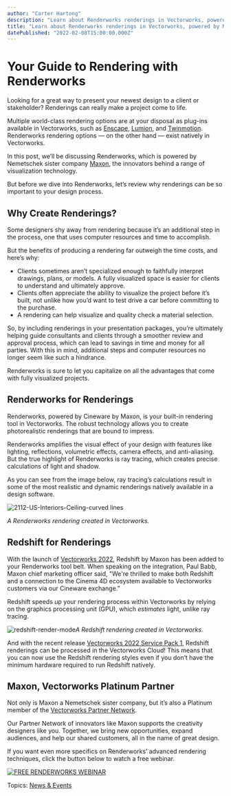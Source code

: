 ```yaml
---
author: "Carter Hartong"
description: "Learn about Renderworks renderings in Vectorworks, powered by Maxon."
title: "Learn about Renderworks renderings in Vectorworks, powered by Maxon." 
datePublished: "2022-02-08T15:00:00.000Z"
---
```

# Your Guide to Rendering with Renderworks

Looking for a great way to present your newest design to a client or stakeholder? Renderings can really make a project come to life.

Multiple world-class rendering options are at your disposal as plug-ins available in Vectorworks, such as [Enscape](../../../net/vectorworks/blog/your-guide-to-real-time-rendering-with-enscape.html), [Lumion](https://lumion.com/), and [Twinmotion](../../../net/vectorworks/blog/your-guide-to-rendering-with-twinmotion.html). Renderworks rendering options — on the other hand — exist natively in Vectorworks.

In this post, we’ll be discussing Renderworks, which is powered by Nemetschek sister company [Maxon](https://www.maxon.net/), the innovators behind a range of visualization technology.

But before we dive into Renderworks, let’s review why renderings can be so important to your design process.

## Why Create Renderings?

Some designers shy away from rendering because it’s an additional step in the process, one that uses computer resources and time to accomplish.

But the benefits of producing a rendering far outweigh the time costs, and here’s why:

* Clients sometimes aren’t specialized enough to faithfully interpret drawings, plans, or models. A fully visualized space is easier for clients to understand and ultimately approve.
* Clients often appreciate the ability to visualize the project before it’s built, not unlike how you’d want to test drive a car before committing to the purchase.
* A rendering can help visualize and quality check a material selection.

So, by including renderings in your presentation packages, you’re ultimately helping guide consultants and clients through a smoother review and approval process, which can lead to savings in time and money for all parties. With this in mind, additional steps and computer resources no longer seem like such a hindrance.

Renderworks is sure to let you capitalize on all the advantages that come with fully visualized projects.

## Renderworks for Renderings

Renderworks, powered by Cineware by Maxon, is your built-in rendering tool in Vectorworks. The robust technology allows you to create photorealistic renderings that are bound to impress.

Renderworks amplifies the visual effect of your design with features like lighting, reflections, volumetric effects, camera effects, and anti-aliasing. But the true highlight of Renderworks is ray tracing, which creates precise calculations of light and shadow.

As you can see from the image below, ray tracing’s calculations result in some of the most realistic and dynamic renderings natively available in a design software.

![2112-US-Interiors-Ceiling-curved lines](https://blog.vectorworks.net/hs-fs/hubfs/Blog%20Images/220111_Renderings%20for%20Interiors/2112-US-Interiors-Ceiling-curved%20lines.jpg?width=1440&name=2112-US-Interiors-Ceiling-curved%20lines.jpg)

_A Renderworks rendering created in Vectorworks._

## Redshift for Renderings

With the launch of [Vectorworks 2022](https://www.vectorworks.net/2022), Redshift by Maxon has been added to your Renderworks tool belt. When speaking on the integration, Paul Babb, Maxon chief marketing officer said, "We're thrilled to make both Redshift and a connection to the Cinema 4D ecosystem available to Vectorworks customers via our Cineware exchange.”

Redshift speeds up your rendering process within Vectorworks by relying on the graphics processing unit (GPU), which _estimates_ light, unlike ray tracing.

![redshift-render-mode](https://blog.vectorworks.net/hs-fs/hubfs/Blog%20Images/220201_Maxon/redshift-render-mode.jpg?width=1440&name=redshift-render-mode.jpg)_A Redshift rendering created in Vectorworks._

And with the recent release [Vectorworks 2022 Service Pack 1](https://www.vectorworks.net/downloads/notes/2022SP1%5FNotes), Redshift renderings can be processed in the Vectorworks Cloud! This means that you can now use the Redshift rendering styles even if you don’t have the minimum hardware required to run Redshift natively.

## Maxon, Vectorworks Platinum Partner

Not only is Maxon a Nemetschek sister company, but it’s also a Platinum member of the [Vectorworks Partner Network](https://www.vectorworks.net/community/partner-network).

Our Partner Network of innovators like Maxon supports the creativity designers like you. Together, we bring new opportunities, expand audiences, and help our shared customers, all in the name of great design.

If you want even more specifics on Renderworks’ advanced rendering techniques, click the button below to watch a free webinar.

[![FREE RENDERWORKS WEBINAR](https://no-cache.hubspot.com/cta/default/3018241/c117d86b-fa06-411f-8d8a-acb19d244b3a.png)](https://cta-redirect.hubspot.com/cta/redirect/3018241/c117d86b-fa06-411f-8d8a-acb19d244b3a) 

 Topics: [News & Events](https://blog.vectorworks.net/topic/news-events) 

 